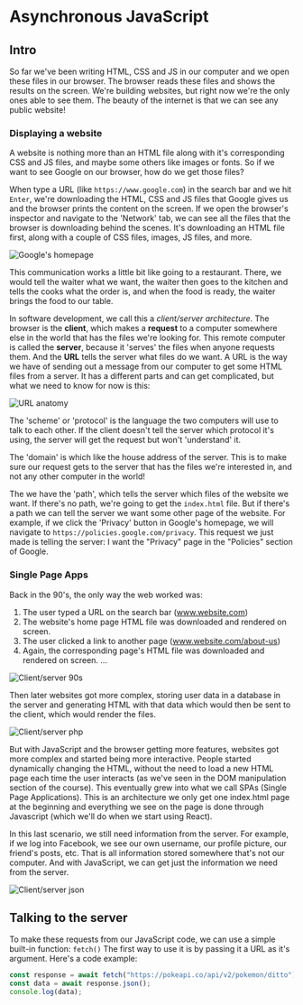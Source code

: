 # Asynchronous JavaScript

## Intro

So far we've been writing HTML, CSS and JS in our computer and we open these files in our browser. The browser reads these files and shows the results on the screen. We're building websites, but right now we're the only ones able to see them. The beauty of the internet is that we can see any public website!

### Displaying a website

A website is nothing more than an HTML file along with it's corresponding CSS and JS files, and maybe some others like images or fonts. So if we want to see Google on our browser, how do we get those files?

When type a URL (like `https://www.google.com`) in the search bar and we hit `Enter`, we're downloading the HTML, CSS and JS files that Google gives us and the browser prints the content on the screen.
If we open the browser's inspector and navigate to the 'Network' tab, we can see all the files that the browser is downloading behind the scenes. It's downloading an HTML file first, along with a couple of CSS files, images, JS files, and more.

![Google's homepage](../../../static/advanced-js/google-homepage-inspected.png)

This communication works a little bit like going to a restaurant. There, we would tell the waiter what we want, the waiter then goes to the kitchen and tells the cooks what the order is, and when the food is ready, the waiter brings the food to our table.

In software development, we call this a _client/server architecture_. The browser is the **client**, which makes a **request** to a computer somewhere else in the world that has the files we're looking for. This remote computer is called the **server**, because it 'serves' the files when anyone requests them. And the **URL** tells the server what files do we want. A URL is the way we have of sending out a message from our computer to get some HTML files from a server. It has a different parts and can get complicated, but what we need to know for now is this:

![URL anatomy](../../../static/advanced-js/url-anatomy.jpg)

The 'scheme' or 'protocol' is the language the two computers will use to talk to each other. If the client doesn't tell the server which protocol it's using, the server will get the request but won't 'understand' it.

The 'domain' is which like the house address of the server. This is to make sure our request gets to the server that has the files we're interested in, and not any other computer in the world!

The we have the 'path', which tells the server which files of the website we want. If there's no path, we're going to get the `index.html` file. But if there's a path we can tell the server we want some other page of the website. For example, if we click the 'Privacy' button in Google's homepage, we will navigate to `https://policies.google.com/privacy`. This request we just made is telling the server: I want the "Privacy" page in the "Policies" section of Google.

### Single Page Apps

Back in the 90's, the only way the web worked was:

1. The user typed a URL on the search bar (www.website.com)
2. The website's home page HTML file was downloaded and rendered on screen.
3. The user clicked a link to another page (www.website.com/about-us)
4. Again, the corresponding page's HTML file was downloaded and rendered on screen.
   ...

![Client/server 90s](../../../static/advanced-js/client-server-90s.png)

Then later websites got more complex, storing user data in a database in the server and generating HTML with that data which would then be sent to the client, which would render the files.

![Client/server php](../../../static/advanced-js/client-server-php.png)

But with JavaScript and the browser getting more features, websites got more complex and started being more interactive. People started dynamically changing the HTML, without the need to load a new HTML page each time the user interacts (as we've seen in the DOM manipulation section of the course). This eventually grew into what we call SPAs (Single Page Applications). This is an architecture we only get one index.html page at the beginning and everything we see on the page is done through Javascript (which we'll do when we start using React).

In this last scenario, we still need information from the server. For example, if we log into Facebook, we see our own username, our profile picture, our friend's posts, etc. That is all information stored somewhere that's not our computer. And with JavaScript, we can get just the information we need from the server.

![Client/server json](../../../static/advanced-js/client-server-json.png)

## Talking to the server

To make these requests from our JavaScript code, we can use a simple built-in function: `fetch()`
The first way to use it is by passing it a URL as it's argument. Here's a code example:

```js
const response = await fetch("https://pokeapi.co/api/v2/pokemon/ditto");
const data = await response.json();
console.log(data);
```
